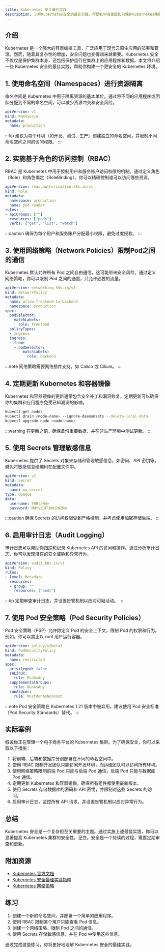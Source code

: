 ```yaml
---
title: Kubernetes 安全最佳实践
description: 了解Kubernetes安全的最佳实践，帮助初学者掌握如何保护Kubernetes集群免受潜在威胁。
---
```


## 介绍

Kubernetes 是一个强大的容器编排工具，广泛应用于现代云原生应用的部署和管理。然而，随着其复杂性的增加，安全问题也变得越来越重要。Kubernetes 安全不仅仅是保护集群本身，还包括保护运行在集群上的应用程序和数据。本文将介绍一些 Kubernetes 安全的最佳实践，帮助你构建一个更安全的 Kubernetes 环境。

## 1. 使用命名空间（Namespaces）进行资源隔离

命名空间是 Kubernetes 中用于隔离资源的基本单位。通过将不同的应用程序或团队分配到不同的命名空间，可以减少资源冲突和安全风险。

```yaml
apiVersion: v1
kind: Namespace
metadata:
  name: production
```

:::tip
建议为每个环境（如开发、测试、生产）创建独立的命名空间，并限制不同命名空间之间的访问权限。
:::

## 2. 实施基于角色的访问控制（RBAC）

RBAC 是 Kubernetes 中用于控制用户和服务账户访问权限的机制。通过定义角色（Role）和角色绑定（RoleBinding），你可以精确控制谁可以访问哪些资源。

```yaml
apiVersion: rbac.authorization.k8s.io/v1
kind: Role
metadata:
  namespace: production
  name: pod-reader
rules:
- apiGroups: [""]
  resources: ["pods"]
  verbs: ["get", "list", "watch"]
```

:::caution
确保为每个用户和服务账户分配最小权限，避免过度授权。
:::

## 3. 使用网络策略（Network Policies）限制Pod之间的通信

Kubernetes 默认允许所有 Pod 之间自由通信，这可能带来安全风险。通过定义网络策略，你可以限制 Pod 之间的通信，只允许必要的流量。

```yaml
apiVersion: networking.k8s.io/v1
kind: NetworkPolicy
metadata:
  name: allow-frontend-to-backend
  namespace: production
spec:
  podSelector:
    matchLabels:
      role: frontend
  policyTypes:
  - Ingress
  ingress:
  - from:
    - podSelector:
        matchLabels:
          role: backend
```

:::note
网络策略需要网络插件支持，如 Calico 或 Cilium。
:::

## 4. 定期更新 Kubernetes 和容器镜像

Kubernetes 和容器镜像的更新通常包含安全补丁和漏洞修复。定期更新可以确保你的集群和应用程序免受已知漏洞的影响。

```bash
kubectl get nodes
kubectl drain <node-name> --ignore-daemonsets --delete-local-data
kubectl upgrade node <node-name>
```

:::warning
在更新之前，确保备份重要数据，并在非生产环境中测试更新。
:::

## 5. 使用 Secrets 管理敏感信息

Kubernetes 提供了 Secrets 对象来存储和管理敏感信息，如密码、API 密钥等。避免将敏感信息硬编码在配置文件中。

```yaml
apiVersion: v1
kind: Secret
metadata:
  name: my-secret
type: Opaque
data:
  username: YWRtaW4=
  password: MWYyZDFlMmU2N2Rm
```

:::caution
确保 Secrets 的访问权限受到严格控制，并考虑使用加密存储后端。
:::

## 6. 启用审计日志（Audit Logging）

审计日志可以帮助你跟踪和记录 Kubernetes API 的访问和操作。通过分析审计日志，你可以发现潜在的安全威胁和异常行为。

```yaml
apiVersion: audit.k8s.io/v1
kind: Policy
rules:
- level: Metadata
  resources:
  - group: ""
    resources: ["pods"]
```

:::tip
定期审查审计日志，并设置告警机制以应对可疑活动。
:::

## 7. 使用 Pod 安全策略（Pod Security Policies）

Pod 安全策略（PSP）允许你定义 Pod 的安全上下文，限制 Pod 的权限和行为。例如，你可以禁止以 root 用户运行容器。

```yaml
apiVersion: policy/v1beta1
kind: PodSecurityPolicy
metadata:
  name: restricted
spec:
  privileged: false
  seLinux:
    rule: RunAsAny
  supplementalGroups:
    rule: RunAsAny
  runAsUser:
    rule: MustRunAsNonRoot
```

:::note
Pod 安全策略在 Kubernetes 1.21 版本中被弃用，建议使用 Pod 安全标准（Pod Security Standards）替代。
:::

## 实际案例

假设你正在管理一个电子商务平台的 Kubernetes 集群。为了确保安全，你可以采取以下措施：

1. 将前端、后端和数据库分别部署在不同的命名空间中。
2. 使用 RBAC 限制开发团队只能访问开发环境，而运维团队可以访问所有环境。
3. 使用网络策略限制前端 Pod 只能与后端 Pod 通信，后端 Pod 只能与数据库 Pod 通信。
4. 定期更新 Kubernetes 和容器镜像，确保所有组件都使用最新版本。
5. 使用 Secrets 存储数据库的密码和 API 密钥，并限制对这些 Secrets 的访问。
6. 启用审计日志，监控所有 API 请求，并设置告警机制以应对异常行为。

## 总结

Kubernetes 安全是一个复杂但至关重要的主题。通过实施上述最佳实践，你可以显著提高 Kubernetes 集群的安全性。记住，安全是一个持续的过程，需要定期审查和更新。

## 附加资源

- [Kubernetes 官方文档](https://kubernetes.io/docs/home/)
- [Kubernetes 安全最佳实践指南](https://kubernetes.io/docs/concepts/security/)
- [Kubernetes 网络策略](https://kubernetes.io/docs/concepts/services-networking/network-policies/)

## 练习

1. 创建一个新的命名空间，并部署一个简单的应用程序。
2. 使用 RBAC 限制某个用户只能查看 Pod 信息。
3. 创建一个网络策略，限制 Pod 之间的通信。
4. 使用 Secrets 存储敏感信息，并在 Pod 中使用这些信息。

通过完成这些练习，你将更好地理解 Kubernetes 安全的最佳实践。